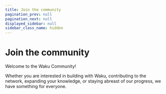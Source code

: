 ```yaml
---
title: Join the community
pagination_prev: null
pagination_next: null
displayed_sidebar: null
sidebar_class_name: hidden
---
```



# Join the community

<Box top={24} bottom={24}>
  Welcome to the Waku Community!

  Whether you are interested in building with Waku, contributing to the network, expanding your knowledge, or staying abreast of our progress, we have something for everyone.
</Box>

<Box top={56} bottom={56}>
  <Grid xs={{ cols: 1, gap: '1rem' }} md={{ cols: 2 }}>
    <Grid.Item xs={1}>
      <SocialCard
        href='https://twitter.com/waku_org'
        logoSrc="/icons/x-black.svg"
        logoSrcDark="/icons/x-white.svg"  
        description='Follow us on X'
      />
    </Grid.Item>
    <Grid.Item xs={1}>
      <SocialCard
        href='https://discord.waku.org'
        logoSrc="/icons/discord-black.svg"
        logoSrcDark="/icons/discord-white.svg"
        description='Join the community on Discord'
      />
    </Grid.Item>
    <Grid.Item xs={1}>
      <SocialCard
        href='https://t.me/waku_org'
        logoSrc="/icons/telegram-black.svg"
        logoSrcDark="/icons/telegram-white.svg"
        description='Jump in the conversation on Telegram'
      />
    </Grid.Item>
    <Grid.Item xs={1}>
      <SocialCard
        href="https://forum.vac.dev/"
        logoSrcDark="/vac.svg"
        description="Share your thoughts on the latest research on the Vac research forum"
      />
    </Grid.Item>
    <Grid.Item xs={1}>
      <SocialCard
        href="https://github.com/waku-org/bounties/issues"
        logoSrc="/icons/github-black.svg"
        logoSrcDark="/icons/github-white.svg"
        description="Work on an open bounty"
      />
    </Grid.Item>
  </Grid>
</Box>